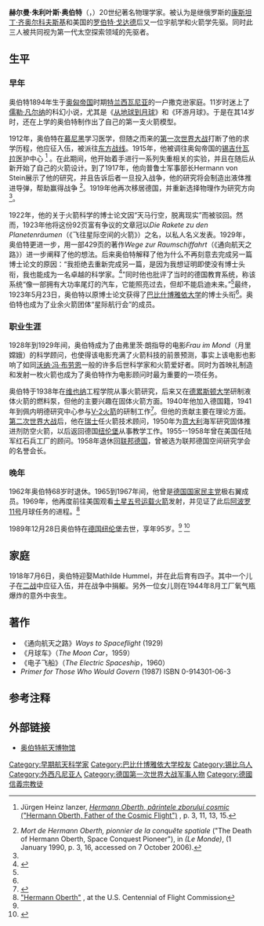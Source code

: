 {{Infobox Scientist
|name              = 赫尔曼·奥伯特<br>Hermann Oberth
|image             = Hermann Oberth 1950s.jpg
|image_size        = 150px
|caption           =
|birth_date        = {{birth_date|1894|6|25}} 
|birth_place       = {{Flag|奥匈帝国}}[[匈牙利王國|匈牙利]][[锡比乌|瑙吉塞本]]（今[[羅馬尼亞|羅馬尼亞]][[錫比烏縣|錫比烏縣]][[錫比烏|錫比烏]]）
|death_date = {{death_date_and age|1989|12|28|1894|6|25}} 
|death_place       = {{FRG}}[[巴伐利亞邦|巴伐利亞邦]][[纽伦堡|纽伦堡]]
|residence         = 
|citizenship       = [[罗马尼亚|罗马尼亚]]、[[西德|西德]]<ref>Horia-Nicolai Teodorescu, {{PDFlink|[http://noesis.racai.ro/Noesis2004/2004Art13.pdf Hermann Oberth And His Professional Geography in the European Context of the 20th Century]|261 KB}}</ref>
|nationality       = {{FRG}}
|field             = [[宇航学|宇航学]]
|work_institutions = 
|alma_mater        = 
|doctoral_advisor  = 
|doctoral_students = 
|known_for         = 
|author_abbrev_bot =
|author_abbrev_zoo = 
|influences        = 
|influenced        = 
|prizes            = 
|religion          = 
|footnotes         = 
|signature         =
}}

'''赫尔曼·朱利叶斯·奥伯特'''（{{lang-de|'''Hermann Julius Oberth '''}}，{{bd|1894年|6月25日|1989年|12月28日|catIdx=Oberth, Hermann}}）20世纪著名物理学家。被认为是继俄罗斯的[[康斯坦丁·齐奥尔科夫斯基|康斯坦丁·齐奥尔科夫斯基]]和美国的[[罗伯特·戈达德|罗伯特·戈达德]]后又一位宇航学和火箭学先驱。同时此三人被共同视为第一代太空探索领域的先驱者。

==生平==
=== 早年 ===
奥伯特1894年生于[[奥匈帝国|奥匈帝国]]时期[[特兰西瓦尼亚|特兰西瓦尼亚]]的一户撒克逊家庭。11岁时迷上了[[儒勒·凡尔纳|儒勒·凡尔纳]]的科幻小说，尤其是《[[从地球到月球_(凡尔纳)|从地球到月球]]》和《环游月球》。于是在其14岁时，还在上学的奥伯特制作出了自己的第一支火箭模型。

1912年，奥伯特在[[慕尼黑|慕尼黑]]学习医学，但随之而来的[[第一次世界大战|第一次世界大战]]打断了他的求学历程，他应征入伍，被派往[[东方战线_(第一次世界大战)|东方战线]]。1915年，他被调往奥匈帝国的[[锡吉什瓦拉|锡吉什瓦拉]]医护中心 <ref name="ianzer">{{ro icon}} Jürgen Heinz Ianzer, [http://www.aspera.ro/dl/oberth.pdf ''Hermann Oberth, pǎrintele zborului cosmic'' ("Hermann Oberth, Father of the Cosmic Flight")] {{Wayback|url=http://www.aspera.ro/dl/oberth.pdf |date=20090326231621 }}, p. 3, 11, 13, 15.</ref> 。在此期间，他开始着手进行一系列失重相关的实验，并且在随后从新开始了自己的火箭设计。到了1917年，他向普鲁士军事部长Hermann von Stein展示了他的研究，并且告诉后者一旦投入战争，他的研究将会制造出液体推进导弹，帮助赢得战争 <ref name=Monde>''Mort de Hermann Oberth, pionnier de la conquête spatiale'' ("The Death of Hermann Oberth, Space Conquest Pioneer"), in ''(Le Monde)'', (1 January 1990, p. 3, 16, accessed on 7 October 2006).</ref>。1919年他再次移居德国，并重新选择物理作为研究方向<ref name="ianzer"/>。

1922年，他的关于火箭科学的博士论文因“天马行空，脱离现实”而被驳回。然而，1923年他将这份92页富有争议的文章冠以''Die Rakete zu den Planetenräumen''（《飞往星际空间的火箭》）之名，以私人名义发表。1929年，奥伯特更进一步，用一部429页的著作''Wege zur Raumschiffahrt''（《通向航天之路》）进一步阐释了他的想法。后来奥伯特解释了他为什么不再刻意去完成另一篇博士论文的原因：“我拒绝去重新完成另一篇，是因为我想证明即使没有博士头衔，我也能成为一名卓越的科学家。<ref name="kiosek">{{cite web |url =http://www.kiosek.com/oberth/ |title =Hermann Oberth, Father of Space Travel |title_zh =星际旅行之父 |accessdate =2009-06-04 |archive-date =2019-02-26 |archive-url =https://web.archive.org/web/20190226184423/http://www.kiosek.com/oberth/ |dead-url =no }}</ref>”同时他也批评了当时的德国教育系统，称该系统“像一部拥有大功率尾灯的汽车，它能照亮过去，但却不能启迪未来。”<ref name="kiosek"/>最终，1923年5月23日，奥伯特以原博士论文获得了[[巴比什博雅依大学|巴比什博雅依大学]]的博士头衔<ref name="ianzer"/>。奥伯特也成为了业余火箭团体“星际航行会”的成员。
===职业生涯===
1928年到1929年间，奥伯特成为了由弗里茨·朗指导的电影''Frau im Mond''（月里嫦娥）的科学顾问，也使得该电影充满了火箭科技的前景预测，事实上该电影也影响了如同[[沃纳·冯·布劳恩|沃纳·冯·布劳恩]]一般的许多后世科学家和火箭爱好者。同时为首映礼制造和发射一枚火箭也成为了奥伯特作为电影顾问时最为重要的一项任务。

奥伯特于1938年在[[维也纳|维也纳]]工程学院从事火箭研究，后来又在[[德累斯顿大学|德累斯顿大学]]研制液体火箭的燃料泵，但他的主要兴趣在固体火箭方面。1940年他加入德国籍，1941年到佩内明德研究中心参与[[V-2火箭|V-2火箭]]的研制工作<ref>{{cite book |last=Ordway |first= Frederick I., III.|title=The Rocket Team |series= Apogee Books Space Series 36|publisher= |language=en  |pages=36}}</ref>。但他的贡献主要在理论方面。[[第二次世界大战|第二次世界大战]]后，他在[[瑞士|瑞士]]任火箭技术顾问，1950年为[[意大利|意大利]]海军研究固体推进剂防空火箭，以后返回德国[[纽伦堡|纽伦堡]]从事教学工作。1955--1958年曾在美国任陆军红石兵工厂的顾问。1958年退休回[[联邦德国|联邦德国]]，曾被选为联邦德国空间研究学会的名誉会长。
=== 晚年 ===
1962年奥伯特68岁时退休。1965到1967年间，他曾是[[德国国家民主党|德国国家民主党]]极右翼成员。1969年，他再度前往美国观看[[土星五号运载火箭|土星五号运载火箭]]发射，并见证了此后[[阿波罗11号|阿波罗11号]]月球任务的进程。<ref name="centennial">[http://www.centennialofflight.gov/essay/SPACEFLIGHT/oberth/SP2.htm "Hermann Oberth"] {{Wayback|url=http://www.centennialofflight.gov/essay/SPACEFLIGHT/oberth/SP2.htm |date=20070607151828 }}, at the U.S. Centennial of Flight Commission</ref>

1989年12月28日奥伯特在[[德国|德国]][[纽伦堡|纽伦堡]]去世，享年95岁。<ref name=Monde/> <ref name=NYT1>{{cite news |title=Hermann Oberth, 95, German Rocket Expert |url=http://query.nytimes.com/gst/fullpage.html?res=950DEFD81F3DF932A05751C1A96F948260 |quote=Hermann Julius Oberth, a pioneer of the space age who worked with Werner von Braun to help develop Germany's V-2 rocket, died on Friday. He was 95 years old. Mr. Oberth died at a hospital in Nuremberg after a short illness, the Hermann Oberth Museum in Feucht said in a statement. |publisher=[[纽约时报|纽约时报]] |date=31 December 1989 |accessdate=2008-04-10 |archive-date=2008-03-27 |archive-url=https://web.archive.org/web/20080327034309/http://query.nytimes.com/gst/fullpage.html?res=950DEFD81F3DF932A05751C1A96F948260 |dead-url=no }}</ref>

==家庭==
1918年7月6日，奥伯特迎娶Mathilde Hummel，并在此后育有四子。其中一个儿子在[[二战|二战]]中应征入伍，并在战争中捐躯。另外一位女儿则在1944年8月工厂氧气瓶爆炸的意外中丧生。

==著作==
* 《通向航天之路》''Ways to Spaceflight'' (1929)
* 《月球车》（''The Moon Car''，1959）
* 《电子飞船》（''The Electric Spaceship''，1960）
* ''Primer for Those Who Would Govern'' (1987) ISBN 0-914301-06-3
==参考注释==
{{reflist}}
==外部链接==
* [http://www.oberth-museum.org/ 奥伯特航天博物馆] {{Wayback|url=http://www.oberth-museum.org/ |date=20060116144723 }}

{{Authority control}}
{{DEFAULTSORT:Oberth, Hermann}}

[[Category:早期航天科学家|Category:早期航天科学家]]
[[Category:巴比什博雅依大学校友|Category:巴比什博雅依大学校友]]
[[Category:锡比乌人|Category:锡比乌人]]
[[Category:外西凡尼亚人|Category:外西凡尼亚人]]
[[Category:德国第一次世界大战军事人物|Category:德国第一次世界大战军事人物]]
[[Category:德國信義宗教徒|Category:德國信義宗教徒]]